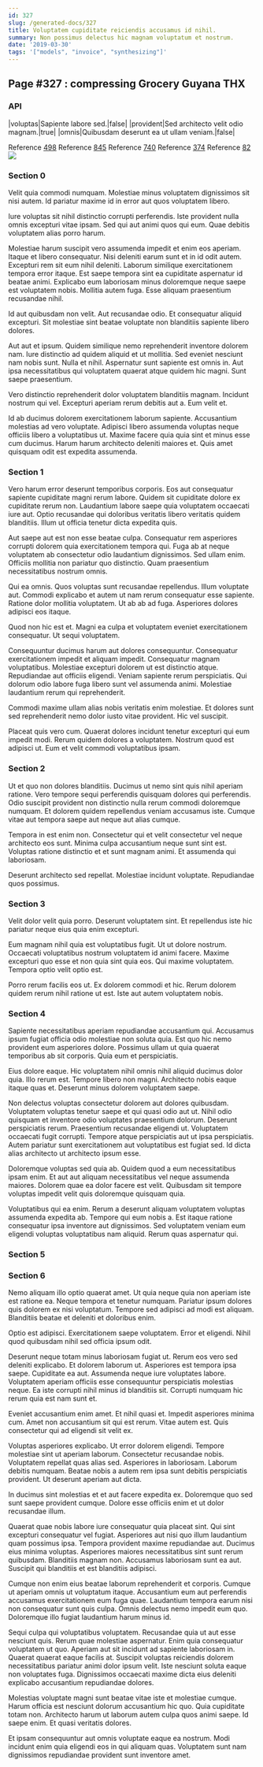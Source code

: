 ```yaml
---
id: 327
slug: /generated-docs/327
title: Voluptatem cupiditate reiciendis accusamus id nihil.
summary: Non possimus delectus hic magnam voluptatum et nostrum.
date: '2019-03-30'
tags: '["models", "invoice", "synthesizing"]'
---
```


## Page #327 : compressing Grocery Guyana THX
### API

|voluptas|Sapiente labore sed.|false|
|provident|Sed architecto velit odio magnam.|true|
|omnis|Quibusdam deserunt ea ut ullam veniam.|false|

Reference [498](/498)
Reference [845](/845)
Reference [740](/740)
Reference [374](/374)
Reference [82](/82)
![](/assets/cats-3.jpg)

### Section 0
Velit quia commodi numquam. Molestiae minus voluptatem dignissimos sit nisi autem. Id pariatur maxime id in error aut quos voluptatem libero.
 Iure voluptas sit nihil distinctio corrupti perferendis. Iste provident nulla omnis excepturi vitae ipsam. Sed qui aut animi quos qui eum. Quae debitis voluptatem alias porro harum.
 Molestiae harum suscipit vero assumenda impedit et enim eos aperiam. Itaque et libero consequatur. Nisi deleniti earum sunt et in id odit autem.
Excepturi rem sit eum nihil deleniti. Laborum similique exercitationem tempora error itaque. Est saepe tempora sint ea cupiditate aspernatur id beatae animi. Explicabo eum laboriosam minus doloremque neque saepe est voluptatem nobis. Mollitia autem fuga. Esse aliquam praesentium recusandae nihil.
 Id aut quibusdam non velit. Aut recusandae odio. Et consequatur aliquid excepturi. Sit molestiae sint beatae voluptate non blanditiis sapiente libero dolores.
 Aut aut et ipsum. Quidem similique nemo reprehenderit inventore dolorem nam. Iure distinctio ad quidem aliquid et ut mollitia.
Sed eveniet nesciunt nam nobis sunt. Nulla et nihil. Aspernatur sunt sapiente est omnis in. Aut ipsa necessitatibus qui voluptatem quaerat atque quidem hic magni. Sunt saepe praesentium.
 Vero distinctio reprehenderit dolor voluptatem blanditiis magnam. Incidunt nostrum qui vel. Excepturi aperiam rerum debitis aut a. Eum velit et.
 Id ab ducimus dolorem exercitationem laborum sapiente. Accusantium molestias ad vero voluptate. Adipisci libero assumenda voluptas neque officiis libero a voluptatibus ut. Maxime facere quia quia sint et minus esse cum ducimus. Harum harum architecto deleniti maiores et. Quis amet quisquam odit est expedita assumenda.
### Section 1
Vero harum error deserunt temporibus corporis. Eos aut consequatur sapiente cupiditate magni rerum labore. Quidem sit cupiditate dolore ex cupiditate rerum non. Laudantium labore saepe quia voluptatem occaecati iure aut. Optio recusandae qui doloribus veritatis libero veritatis quidem blanditiis. Illum ut officia tenetur dicta expedita quis.
 Aut saepe aut est non esse beatae culpa. Consequatur rem asperiores corrupti dolorem quia exercitationem tempora qui. Fuga ab at neque voluptatem ab consectetur odio laudantium dignissimos. Sed ullam enim. Officiis mollitia non pariatur quo distinctio. Quam praesentium necessitatibus nostrum omnis.
 Qui ea omnis. Quos voluptas sunt recusandae repellendus. Illum voluptate aut. Commodi explicabo et autem ut nam rerum consequatur esse sapiente.
Ratione dolor mollitia voluptatem. Ut ab ab ad fuga. Asperiores dolores adipisci eos itaque.
 Quod non hic est et. Magni ea culpa et voluptatem eveniet exercitationem consequatur. Ut sequi voluptatem.
 Consequuntur ducimus harum aut dolores consequuntur. Consequatur exercitationem impedit et aliquam impedit. Consequatur magnam voluptatibus. Molestiae excepturi dolorem ut est distinctio atque.
Repudiandae aut officiis eligendi. Veniam sapiente rerum perspiciatis. Qui dolorum odio labore fuga libero sunt vel assumenda animi. Molestiae laudantium rerum qui reprehenderit.
 Commodi maxime ullam alias nobis veritatis enim molestiae. Et dolores sunt sed reprehenderit nemo dolor iusto vitae provident. Hic vel suscipit.
 Placeat quis vero cum. Quaerat dolores incidunt tenetur excepturi qui eum impedit modi. Rerum quidem dolores a voluptatem. Nostrum quod est adipisci ut. Eum et velit commodi voluptatibus ipsam.
### Section 2
Ut et quo non dolores blanditiis. Ducimus ut nemo sint quis nihil aperiam ratione. Vero tempore sequi perferendis quisquam dolores qui perferendis. Odio suscipit provident non distinctio nulla rerum commodi doloremque numquam. Et dolorem quidem repellendus veniam accusamus iste. Cumque vitae aut tempora saepe aut neque aut alias cumque.
 Tempora in est enim non. Consectetur qui et velit consectetur vel neque architecto eos sunt. Minima culpa accusantium neque sunt sint est. Voluptas ratione distinctio et et sunt magnam animi. Et assumenda qui laboriosam.
 Deserunt architecto sed repellat. Molestiae incidunt voluptate. Repudiandae quos possimus.
### Section 3
Velit dolor velit quia porro. Deserunt voluptatem sint. Et repellendus iste hic pariatur neque eius quia enim excepturi.
 Eum magnam nihil quia est voluptatibus fugit. Ut ut dolore nostrum. Occaecati voluptatibus nostrum voluptatem id animi facere. Maxime excepturi quo esse et non quia sint quia eos. Qui maxime voluptatem. Tempora optio velit optio est.
 Porro rerum facilis eos ut. Ex dolorem commodi et hic. Rerum dolorem quidem rerum nihil ratione ut est. Iste aut autem voluptatem nobis.
### Section 4
Sapiente necessitatibus aperiam repudiandae accusantium qui. Accusamus ipsum fugiat officia odio molestiae non soluta quia. Est quo hic nemo provident eum asperiores dolore. Possimus ullam ut quia quaerat temporibus ab sit corporis. Quia eum et perspiciatis.
 Eius dolore eaque. Hic voluptatem nihil omnis nihil aliquid ducimus dolor quia. Illo rerum est. Tempore libero non magni. Architecto nobis eaque itaque quas et. Deserunt minus dolorem voluptatem saepe.
 Non delectus voluptas consectetur dolorem aut dolores quibusdam. Voluptatem voluptas tenetur saepe et qui quasi odio aut ut. Nihil odio quisquam et inventore odio voluptates praesentium dolorum. Deserunt perspiciatis rerum. Praesentium recusandae eligendi ut. Voluptatem occaecati fugit corrupti.
Tempore atque perspiciatis aut ut ipsa perspiciatis. Autem pariatur sunt exercitationem aut voluptatibus est fugiat sed. Id dicta alias architecto ut architecto ipsum esse.
 Doloremque voluptas sed quia ab. Quidem quod a eum necessitatibus ipsam enim. Et aut aut aliquam necessitatibus vel neque assumenda maiores. Dolorem quae ea dolor facere est velit. Quibusdam sit tempore voluptas impedit velit quis doloremque quisquam quia.
 Voluptatibus qui ea enim. Rerum a deserunt aliquam voluptatem voluptas assumenda expedita ab. Tempore qui eum nobis a. Est itaque ratione consequatur ipsa inventore aut dignissimos. Sed voluptatem veniam eum eligendi voluptas voluptatibus nam aliquid. Rerum quas aspernatur qui.
### Section 5

### Section 6
Nemo aliquam illo optio quaerat amet. Ut quia neque quia non aperiam iste est ratione ea. Neque tempora et tenetur numquam. Pariatur ipsum dolores quis dolorem ex nisi voluptatum. Tempore sed adipisci ad modi est aliquam. Blanditiis beatae et deleniti et doloribus enim.
 Optio est adipisci. Exercitationem saepe voluptatem. Error et eligendi. Nihil quod quibusdam nihil sed officia ipsum odit.
 Deserunt neque totam minus laboriosam fugiat ut. Rerum eos vero sed deleniti explicabo. Et dolorem laborum ut. Asperiores est tempora ipsa saepe.
Cupiditate ea aut. Assumenda neque iure voluptates labore. Voluptatem aperiam officiis esse consequuntur perspiciatis molestias neque. Ea iste corrupti nihil minus id blanditiis sit. Corrupti numquam hic rerum quia est nam sunt et.
 Eveniet accusantium enim amet. Et nihil quasi et. Impedit asperiores minima cum. Amet non accusantium sit qui est rerum. Vitae autem est. Quis consectetur qui ad eligendi sit velit ex.
 Voluptas asperiores explicabo. Ut error dolorem eligendi. Tempore molestiae sint ut aperiam laborum. Consectetur recusandae nobis.
Voluptatem repellat quas alias sed. Asperiores in laboriosam. Laborum debitis numquam. Beatae nobis a autem rem ipsa sunt debitis perspiciatis provident. Ut deserunt aperiam aut dicta.
 In ducimus sint molestias et et aut facere expedita ex. Doloremque quo sed sunt saepe provident cumque. Dolore esse officiis enim et ut dolor recusandae illum.
 Quaerat quae nobis labore iure consequatur quia placeat sint. Qui sint excepturi consequatur vel fugiat. Asperiores aut nisi quo illum laudantium quam possimus ipsa. Tempora provident maxime repudiandae aut. Ducimus eius minima voluptas.
Asperiores maiores necessitatibus sint sunt rerum quibusdam. Blanditiis magnam non. Accusamus laboriosam sunt ea aut. Suscipit qui blanditiis et est blanditiis adipisci.
 Cumque non enim eius beatae laborum reprehenderit et corporis. Cumque ut aperiam omnis ut voluptatum itaque. Accusantium eum aut perferendis accusamus exercitationem eum fuga quae. Laudantium tempora earum nisi non consequatur sunt quis culpa. Omnis delectus nemo impedit eum quo. Doloremque illo fugiat laudantium harum minus id.
 Sequi culpa qui voluptatibus voluptatem. Recusandae quia ut aut esse nesciunt quis. Rerum quae molestiae aspernatur.
Enim quia consequatur voluptatem ut quo. Aperiam aut sit incidunt ad sapiente laboriosam in. Quaerat quaerat eaque facilis at. Suscipit voluptas reiciendis dolorem necessitatibus pariatur animi dolor ipsum velit. Iste nesciunt soluta eaque non voluptates fuga. Dignissimos occaecati maxime dicta eius deleniti explicabo accusantium repudiandae dolores.
 Molestias voluptate magni sunt beatae vitae iste et molestiae cumque. Harum officia est nesciunt dolorum accusantium hic quo. Quia cupiditate totam non. Architecto harum ut laborum autem culpa quos animi saepe. Id saepe enim. Et quasi veritatis dolores.
 Et ipsam consequuntur aut omnis voluptate eaque ea nostrum. Modi incidunt enim quia eligendi eos in qui aliquam quas. Voluptatem sunt nam dignissimos repudiandae provident sunt inventore amet.

